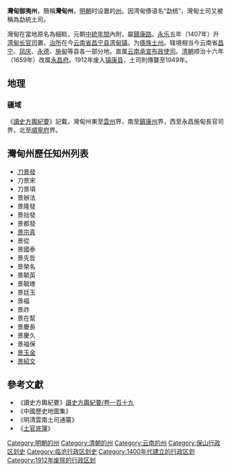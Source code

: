 '''灣甸御夷州'''，簡稱'''灣甸州'''，[[明朝|明朝]]时设置的[[州|州]]。因湾甸傣语名“勐统”，灣甸土司又被稱為勐統土司。

灣甸在當地原名為細睒，元朝[[中統_(年號)|中統年間]]內附，屬[[鎮康路|鎮康路]]。[[永乐_(明朝)|永乐]]五年（1407年）升[[湾甸长官司|湾甸长官司]]置，[[治所|治所]]在今[[云南省|云南省]][[昌宁县|昌宁县]][[湾甸镇|湾甸镇]]。为[[傣族|傣族]][[土州|土州]]。{{r|明史}}辖境相当今云南省[[昌宁县|昌宁]]、[[凤庆县|凤庆]]、[[永德县|永德]]、[[施甸县|施甸]]等县各一部分地。直属[[云南承宣布政使司|云南承宣布政使司]]。[[清朝|清朝]]顺治十六年（1659年）改属[[永昌府|永昌府]]。1912年废入[[镇康县|镇康县]]，土司則傳襲至1949年。 
==地理==
===疆域===

《[[讀史方輿紀要|讀史方輿紀要]]》記載，灣甸州東至[[云州_(明朝)|雲州]]界，南至[[鎮康州|鎮康州]]界，西至永昌施甸長官司界，北至[[順寧府|順寧府]]界。

==灣甸州歷任知州列表==
*[[刀景發|刀景發]]
*刀景宋
*刀景項
*景辦法
*景隆發
*景拙發
*景都發
*[[景宗真|景宗真]]
*景從
*景國泰
*景先哲
*景榮名
*景毓英
*景毓璁
*景廷玉
*景福
*景祚
*景在幫
*景慶長
*景慶久
*景福保
*[[景玉金|景玉金]]
*[[景紹文|景紹文]]

==參考文獻==
{{reflist|refs=
<ref name="明史">{{cite book|author=張廷玉等|title=《明史·志第二十二·地理七》|url=https://zh.wikisource.org/zh-hant/%E6%98%8E%E5%8F%B2/%E5%8D%B7314|access-date=2015-04-11|archive-date=2019-08-13|archive-url=https://web.archive.org/web/20190813020145/https://zh.wikisource.org/zh-hant/%E6%98%8E%E5%8F%B2/%E5%8D%B7314|dead-url=no}}</ref>
}}
*《讀史方輿紀要》[[s:讀史方輿紀要/卷一百十九|讀史方輿紀要/卷一百十九]]
*《中國歷史地圖集》
*《明清雲南土司通纂》
*《[[s:土官底簿|土官底簿]]》

{{清朝云南行政区划}}
{{明朝云南行政区划}}
{{傣族}}
{{云南土司}}

[[Category:明朝的州|Category:明朝的州]]
[[Category:清朝的州|Category:清朝的州]]
[[Category:云南的州|Category:云南的州]]
[[Category:保山行政区划史|Category:保山行政区划史]]
[[Category:临沧行政区划史|Category:临沧行政区划史]]
[[Category:1400年代建立的行政区划|Category:1400年代建立的行政区划]]
[[Category:1912年废除的行政区划|Category:1912年废除的行政区划]]